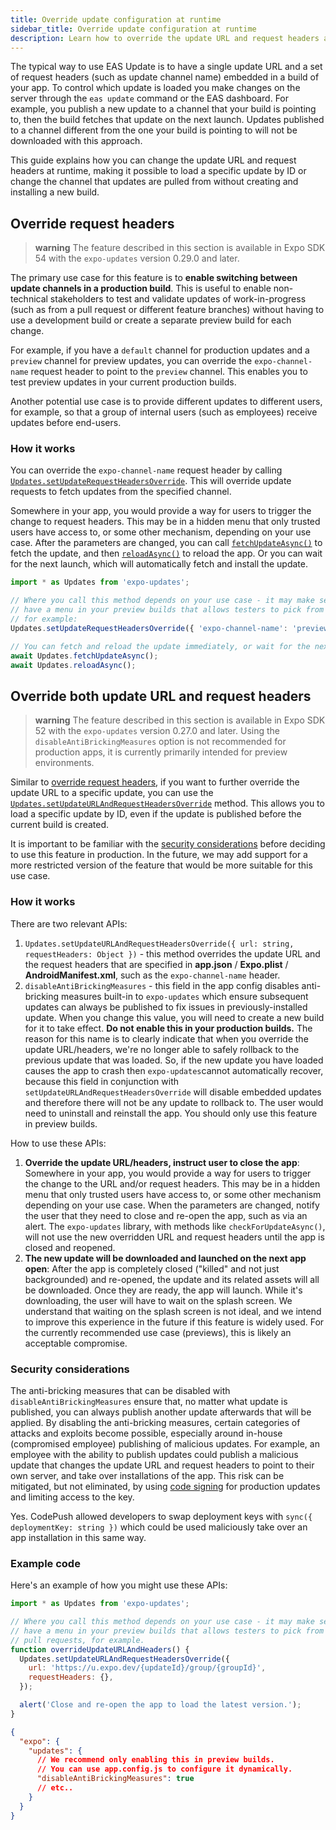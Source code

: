 ```yaml
---
title: Override update configuration at runtime
sidebar_title: Override update configuration at runtime
description: Learn how to override the update URL and request headers at runtime to control which update is loaded on the client side.
---
```



The typical way to use EAS Update is to have a single update URL and a set of request headers (such as update channel name) embedded in a build of your app. To control which update is loaded you make changes on the server through the `eas update` command or the EAS dashboard. For example, you publish a new update to a channel that your build is pointing to, then the build fetches that update on the next launch. Updates published to a channel different from the one your build is pointing to will not be downloaded with this approach.

This guide explains how you can change the update URL and request headers at runtime, making it possible to load a specific update by ID or change the channel that updates are pulled from without creating and installing a new build.

## Override request headers

> **warning** The feature described in this section is available in Expo SDK 54 with the `expo-updates` version 0.29.0 and later.

The primary use case for this feature is to **enable switching between update channels in a production build**. This is useful to enable non-technical stakeholders to test and validate updates of work-in-progress (such as from a pull request or different feature branches) without having to use a development build or create a separate preview build for each change.

For example, if you have a `default` channel for production updates and a `preview` channel for preview updates, you can override the `expo-channel-name` request header to point to the `preview` channel. This enables you to test preview updates in your current production builds.

Another potential use case is to provide different updates to different users, for example, so that a group of internal users (such as employees) receive updates before end-users.

### How it works

You can override the `expo-channel-name` request header by calling [`Updates.setUpdateRequestHeadersOverride`](/versions/unversioned/sdk/updates/#updatessetupdaterequestheadersoverriderequestheaders). This will override update requests to fetch updates from the specified channel.

Somewhere in your app, you would provide a way for users to trigger the change to request headers. This may be in a hidden menu that only trusted users have access to, or some other mechanism, depending on your use case. After the parameters are changed, you can call [`fetchUpdateAsync()`](/versions/latest/sdk/updates/#updatesfetchupdateasync) to fetch the update, and then [`reloadAsync()`](/versions/unversioned/sdk/updates/#updatesreloadasyncoptions) to reload the app. Or you can wait for the next launch, which will automatically fetch and install the update.

```js
import * as Updates from 'expo-updates';

// Where you call this method depends on your use case - it may make sense to
// have a menu in your preview builds that allows testers to pick from available channels,
// for example:
Updates.setUpdateRequestHeadersOverride({ 'expo-channel-name': 'preview' });

// You can fetch and reload the update immediately, or wait for the next launch
await Updates.fetchUpdateAsync();
await Updates.reloadAsync();
```

## Override both update URL and request headers

> **warning** The feature described in this section is available in Expo SDK 52 with the `expo-updates` version 0.27.0 and later. Using the `disableAntiBrickingMeasures` option is not recommended for production apps, it is currently primarily intended for preview environments.

Similar to [override request headers](#override-request-headers), if you want to further override the update URL to a specific update, you can use the [`Updates.setUpdateURLAndRequestHeadersOverride`](/versions/latest/sdk/updates/#updatessetupdateurlandrequestheadersoverrideconfigoverride) method. This allows you to load a specific update by ID, even if the update is published before the current build is created.

It is important to be familiar with the [security considerations](#security-considerations) before deciding to use this feature in production. In the future, we may add support for a more restricted version of the feature that would be more suitable for this use case.

### How it works

There are two relevant APIs:

1. `Updates.setUpdateURLAndRequestHeadersOverride({ url: string, requestHeaders: Object })` - this method overrides the update URL and the request headers that are specified in **app.json** / **Expo.plist** / **AndroidManifest.xml**, such as the `expo-channel-name` header.
2. `disableAntiBrickingMeasures` - this field in the app config disables anti-bricking measures built-in to `expo-updates` which ensure subsequent updates can always be published to fix issues in previously-installed update. When you change this value, you will need to create a new build for it to take effect. **Do not enable this in your production builds.** The reason for this name is to clearly indicate that when you override the update URL/headers, we're no longer able to safely rollback to the previous update that was loaded. So, if the new update you have loaded causes the app to crash then `expo-updates`cannot automatically recover, because this field in conjunction with `setUpdateURLAndRequestHeadersOverride` will disable embedded updates and therefore there will not be any update to rollback to. The user would need to uninstall and reinstall the app. You should only use this feature in preview builds.

How to use these APIs:

1. **Override the update URL/headers, instruct user to close the app**: Somewhere in your app, you would provide a way for users to trigger the change to the URL and/or request headers. This may be in a hidden menu that only trusted users have access to, or some other mechanism depending on your use case. When the parameters are changed, notify the user that they need to close and re-open the app, such as via an alert. The `expo-updates` library, with methods like `checkForUpdateAsync()`, will not use the new overridden URL and request headers until the app is closed and reopened.
2. **The new update will be downloaded and launched on the next app open**: After the app is completely closed ("killed" and not just backgrounded) and re-opened, the update and its related assets will all be downloaded. Once they are ready, the app will launch. While it's downloading, the user will have to wait on the splash screen. We understand that waiting on the splash screen is not ideal, and we intend to improve this experience in the future if this feature is widely used. For the currently recommended use case (previews), this is likely an acceptable compromise.

### Security considerations

The anti-bricking measures that can be disabled with `disableAntiBrickingMeasures` ensure that, no matter what update is published, you can always publish another update afterwards that will be applied. By disabling the anti-bricking measures, certain categories of attacks and exploits become possible, especially around in-house (compromised employee) publishing of malicious updates. For example, an employee with the ability to publish updates could publish a malicious update that changes the update URL and request headers to point to their own server, and take over installations of the app. This risk can be mitigated, but not eliminated, by using [code signing](/eas-update/code-signing/) for production updates and limiting access to the key.

<Collapsible summary="Did similar usage of CodePush carry the same risk?">

Yes. CodePush allowed developers to swap deployment keys with `sync({ deploymentKey: string })` which could be used maliciously take over an app installation in this same way.

</Collapsible>

### Example code

Here's an example of how you might use these APIs:

```js
import * as Updates from 'expo-updates';

// Where you call this method depends on your use case - it may make sense to
// have a menu in your preview builds that allows testers to pick from available
// pull requests, for example.
function overrideUpdateURLAndHeaders() {
  Updates.setUpdateURLAndRequestHeadersOverride({
    url: 'https://u.expo.dev/{updateId}/group/{groupId}',
    requestHeaders: {},
  });

  alert('Close and re-open the app to load the latest version.');
}
```

```json
{
  "expo": {
    "updates": {
      // We recommend only enabling this in preview builds.
      // You can use app.config.js to configure it dynamically.
      "disableAntiBrickingMeasures": true
      // etc..
    }
  }
}
```
